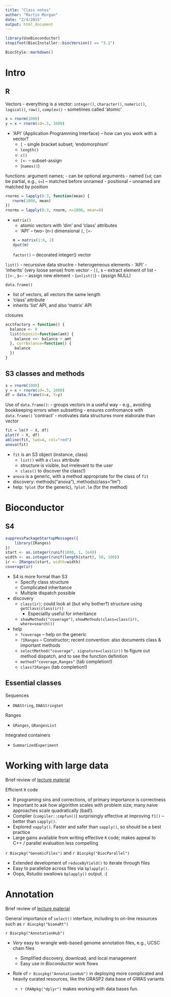 ```yaml
---
title: "Class notes"
author: "Martin Morgan"
date: "2/4/2015"
output: html_document
---
```


<!--
%\VignetteIndexEntry{Class notes}
%\VignettePackage{UseBioconductor}
%\VignetteEngine{knitr::knitr}
-->

```r
library(UseBioconductor)
stopifnot(BiocInstaller::biocVersion() == "3.1")
```

```r
BiocStyle::markdown()
```

# Intro

## R

Vectors
- everything is a vector: `integer()`, `character()`, `numeric()`, `logical()`, `raw()`, `complex()`
- sometimes called 'atomic'

```r
x = rnorm(1000)
y = x + rnorm(sd=.5, 1000)
```

- 'API' (Application Programming Interface) -- how can you work with a vector?
  - `[` - single bracket subset; 'endomorphism'
  - `length()`
  - `c()`
  - `[<-` -- subset-assign
  - (`names()`)
  
functions: argument names; 
  - can be optional arguments
  - named (`sd`; can be partial, e.g., `s=`) -- matched before unnamed
  - positional -- unnamed are matched by position

  ```r
  rnorms = lapply(0:3, function(mean) {
     rnorm(1000, mean)
  })
  rnorms = lapply(0:3, rnorm, n=1000, mean=0)
  ```
- `matrix()`
  - atomic vectors with 'dim' and 'class' attributes
  - 'API' -- two- (n-) dimensional `[`, `[<-`
  ```r
  m = matrix(1:6, 2)
  dput(m)
  ```
`factor()` -- decorated integer() vector

`list()`
- recurssive data structre
- heterogeneous elements
- 'API'
  - 'inherits' (very loose sense) from vector
  - `[[`, `$` -- extract element of list
  - `[[<-`, `$<-` -- assign new element
  - (`unlist()`)
  - (assign NULL)

`data.frame()`

- list of vectors, all vectors the same length
- 'class' attribute
- inherits 'list' API, and also 'matrix' API

closures

```r
acctFactory = function() {
  balance <- 0
  list(deposit=function(amt) {
    balance <<- balance + amt
  }, currBalance=function() {
    balance
  })
}
```

## S3 classes and methods

```r
x = rnorm(1000)
y = x + rnorm(sd=.5, 1000)
df = data.frame(X=x, Y=y)
```

Use of `data.frame()`:
- groups vectors in a useful way
- e.g., avoiding bookkeeping errors when subsetting
- ensures confromance with `data.frame()` 'contract'
- motivates data structures more elaborate than vector

```r
fit = lm(Y ~ X, df)
plot(Y ~ X, df)
abline(fit, lwd=4, col="red")
anova(fit)
```

- `fit` is an S3 object (instance, class)
  - `list()` with a `class` attribute
  - structure is visible, but irrelevant to the user
  - `class()` to discover the class(!)
- `anova` is a generic, with a method appropriate for the class of `fit`
- discovery: methods("anova"), methods(class="lm")
- help: `?plot` (for the generic), `?plot.lm` (for the method)

# Bioconductor

## S4

```r
suppressPackageStartupMessages({
    library(IRanges)
})
start <- as.integer(runif(1000, 1, 1e4))
width <- as.integer(runif(length(start), 50, 100))
ir <- IRanges(start, width=width)
coverage(ir)
```

- S4 is more formal than S3
  - Specify class structure
  - Complicated inheritance
  - Multiple dispatch possible

- discovery
  - `class(ir)`; could look at (but why bother?) structure using `getClass(class(ir))`
    - Especiallly useful for inheritance
  - `showMethods("coverage")`,
    `showMethods(class=class(ir), where=search())`
- help
  - `?coverage` -- help on the generic
  - `?IRanges` -- Constructor; recent convention: also documents class & important methods
  - `selectMethod("coverage", signature=class(ir))` to figure out method dispatch, and to see the function definition
  - `method?"coverage,Ranges"` (tab completion!)
  - `class?IRanges` (tab completion!)

## Essential classes

Sequences

- `DNAString`, `DNAStringSet`

Ranges

- `GRanges`, `GRangesList`

Integrated containers

- `SummarizedExperiment`

# Working with large data

Brief review of [lecture material](A01.4_LargeData.html)

Efficient `R` code

- R programing sins and corrections, of primary importance is
  correctness
- Important to ask how algorithm scales with problem size; many naive
  approaches scale quadratically (bad!).
- Complier (`compiler::cmpfun()`) surprisingly effective at improving
  `f1()` -- better than `sapply()`.
- Explored `vapply()`. Faster and safer than `sapply()`, so should be
  a best practice
- Large gains available from writing effective `R` code; makes appeal
  to C++ / parallel evaluation less compelling

`r Biocpkg("GenomicFiles")` and `r Biocpkg("BiocParallel")`

- Extended development of `reduceByYield()` to iterate through files
- Easy to parallelize across files via `bplapply()`.
- Oops, Rstudio swallows `bplapply()` output. :(

# Annotation

Brief review of [lecture material](A01.5_Annotation.html)

General importance of `select()` interface, including to on-line
resources such as `r Biocpkg("biomaRt")`

`r Biocpkg("AnnotationHub")`

- _Very_ easy to wrangle web-based genome annotation files, e.g., UCSC
  chain files

  - Simplified discovery, download, and local management
  - Easy use in _Bioconductor_ work flows
  
- Role of `r Biocpkg("AnnotationHub")` in deploying more complicated
  and heavily curated resources, like the GRASP2 data base of GWAS
  variants
  
  - `r CRANpkg("dplyr")` makes working with data bases fun.
